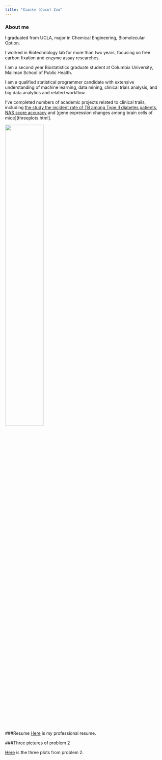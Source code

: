 ```yaml
---
title: "Xiaoke (Coco) Zou"
---
```


### About me
I graduated from UCLA, major in Chemical Engineering, Biomolecular Option. 

I worked in Biotechnology lab for more than two years, focusing on free carbon fixation and enzyme assay researches.

I am a second year Biostatistics graduate student at Columbia University, Mailman School of Public Health. 

I am a qualified statistical programmer candidate with extensive understanding of machine learning, data mining, clinical trials analysis, and big data analytics and related workflow.

I've completed numbers of academic projects related to clinical trails, including [the study the incident rate of TB among Type II diabetes patients](Resume.html), [NAS score accuracy](threeplots.html) and [gene expression changes among brain cells of mice](threeplots.html]. 


<img src="./images/me.png" style="width:50%">



###Resume
[Here](Resume.html) is my professional resume. 


###Three pictures of problem 2

[Here](threeplots.html) is the three plots from problem 2.

